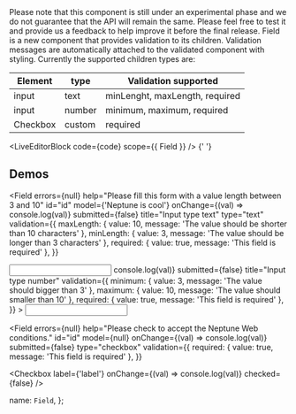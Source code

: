 
<Alert type={Alert.Type.WARNING}>
  Please note that this component is still under an experimental phase and we do not guarantee that
  the API will remain the same. Please feel free to test it and provide us a feedback to help
  improve it before the final release.
</Alert>
Field is a new component that provides validation to its children. Validation messages are automatically
attached to the validated component with styling. Currently the supported children types are:
<table className="docs-table table">
  <thead>
    <tr>
      <th>Element</th>
      <th>type</th>
      <th>Validation supported</th>
    </tr>
  </thead>
  <tbody>
    <tr>
      <td>input</td>
      <td>text</td>
      <td>minLenght, maxLength, required</td>
    </tr>
    <tr>
      <td>input</td>
      <td> number</td>
      <td>minimum, maximum, required</td>
    </tr>
    <tr>
      <td>Checkbox</td>
      <td>custom</td>
      <td>required</td>
    </tr>
  </tbody>
</table>

<LiveEditorBlock code={code} scope={{ Field }} />
<GeneratePropsTable componentName="Field" />{' '}

## Demos

<Field
  errors={null}
  help="Please fill this form with a value length between 3 and 10"
  id="id"
  model={'Neptune is cool'}
  onChange={(val) => console.log(val)}
  submitted={false}
  title="Input type text"
  type="text"
  validation={{
    maxLength: { value: 10, message: 'The value should be shorter than 10 characters' },
    minLength: { value: 3, message: 'The value should be longer than 3 characters' },
    required: { value: true, message: 'This field is required' },
  }}
>
  <input type="text" className="form-control" />
</Field>
<Field
  errors={null}
  help="Please fill this form with a value between 3 and 10"
  id="id"
  model={null}
  onChange={(val) => console.log(val)}
  submitted={false}
  title="Input type number"
  validation={{
    minimum: { value: 3, message: 'The value should bigger than 3' },
    maximum: { value: 10, message: 'The value should smaller than 10' },
    required: { value: true, message: 'This field is required' },
  }}
>
  <input type="number" className="form-control" />
</Field>

<Field
  errors={null}
  help="Please check to accept the Neptune Web conditions."
  id="id"
  model={null}
  onChange={(val) => console.log(val)}
  submitted={false}
  type="checkbox"
  validation={{
    required: { value: true, message: 'This field is required' },
  }}
>
  <Checkbox label={'label'} onChange={(val) => console.log(val)} checked={false} />
</Field>

  name: `Field`,
};
